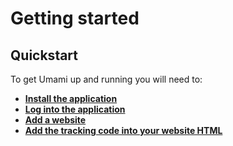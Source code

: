 
# Getting started

<p>
<CloudBanner />
</p>

## Quickstart

To get Umami up and running you will need to:

- **[Install the application](/docs/install)**
- **[Log into the application](/docs/login)**
- **[Add a website](/docs/add-a-website)**
- **[Add the tracking code into your website HTML](/docs/collect-data)**

